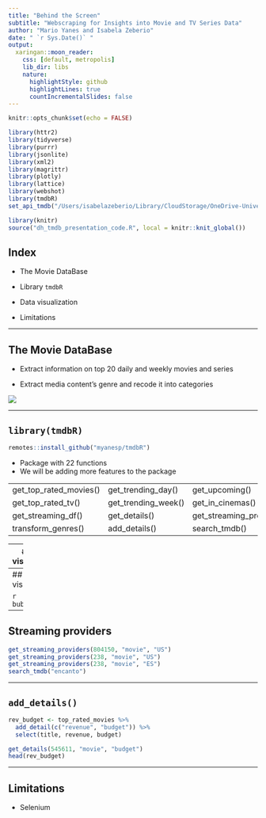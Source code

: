 ```yaml
---
title: "Behind the Screen"
subtitle: "Webscraping for Insights into Movie and TV Series Data"
author: "Mario Yanes and Isabela Zeberio"
date: " `r Sys.Date()` "
output:
  xaringan::moon_reader:
    css: [default, metropolis]
    lib_dir: libs
    nature:
      highlightStyle: github
      highlightLines: true
      countIncrementalSlides: false
---
```


```r
knitr::opts_chunk$set(echo = FALSE)
```

```r
library(httr2)
library(tidyverse)
library(purrr)
library(jsonlite)
library(xml2)
library(magrittr)
library(plotly)
library(lattice)
library(webshot)
library(tmdbR)
set_api_tmdb("/Users/isabelazeberio/Library/CloudStorage/OneDrive-UniversidadCarlosIIIdeMadrid/master/Data harvesting/token.txt")
```

```r
library(knitr)
source("dh_tmdb_presentation_code.R", local = knitr::knit_global())
```


## Index

-   The Movie DataBase

-   Library `tmdbR`

-   Data visualization

-   Limitations

---


## The Movie DataBase

-   Extract information on top 20 daily and weekly movies and series

-   Extract media content's genre and recode it into categories

![](screenshot_tmdb.png)

---

## **`library(tmdbR)`**

```r
remotes::install_github("myanesp/tmdbR")
```

-   Package with 22 functions
-   We will be adding more features to the package

|                                                                          |
|------------------------|---------------------|---------------------------|
| get_top_rated_movies() | get_trending_day()  | get_upcoming()            |
| get_top_rated_tv()     | get_trending_week() | get_in_cinemas()          |
| get_streaming_df()     | get_details()       | get_streaming_providers() |
| transform_genres()     | add_details()       | search_tmdb()             |

---
## Data visualization

```r
series
```


---
## Data visualization

```r
bubble_chart
```

---

## Streaming providers

```r
get_streaming_providers(804150, "movie", "US")
get_streaming_providers(238, "movie", "US")
get_streaming_providers(238, "movie", "ES")
search_tmdb("encanto")
```


---

## **`add_details()`**

```r
rev_budget <- top_rated_movies %>% 
  add_detail(c("revenue", "budget")) %>% 
  select(title, revenue, budget)

```

```r
get_details(545611, "movie", "budget")
head(rev_budget)
```

---

## Limitations

-   Selenium
